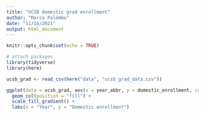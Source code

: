 ```yaml
---
title: "UCSB domestic grad enrollment"
author: "Marco Palombo"
date: "11/16/2021"
output: html_document
---
```


```r
knitr::opts_chunk$set(echo = TRUE)

# attach packages
library(tidyverse)
library(here)

```

```r
ucsb_grad <- read_csv(here("data", "ucsb_grad_data.csv"))
```

```r
ggplot(data = ucsb_grad, aes(x = year_abbr, y = domestic_enrollment, color = ethnicity)) +
  geom_col(position = "fill") +
  scale_fill_gradient() +
  labs(x = "Year", y = "Domestic enrollment")
```

